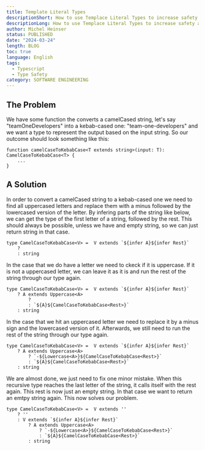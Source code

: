 ```yaml
---
title: Template Literal Types
descriptionShort: How to use Templace Literal Types to increase safety and reduce work.
descriptionLong: How to use Templace Literal Types to increase safety and reduce work.
author: Michel Heinser
status: PUBLISHED
date: "2024-03-24"
length: BLOG
toc: true
language: English
tags:
  - Typescript
  - Type Safety
category: SOFTWARE ENGINEERING
---
```


## The Problem

We have some function the converts a camelCased string, let's say "teamOneDevelopers" into a kebab-cased one: "team-one-developers" and we want a type to represent the output based on the input string.
So our outcome should look something like this:

```
function camelCaseToKebabCase<T extends string>(input: T): CamelCaseToKebabCase<T> {
    ...
}
```

## A Solution

In order to convert a camelCased string to a kebab-cased one we need to find all uppercased letters and replace them with a minus followed by the lowercased version of the letter.
By infering parts of the string like below, we can get the type of the first letter of a string, followed by the rest.
This should always be possible, unless we have and empty string, so we can just return string in that case.

```
type CamelCaseToKebabCase<V> =  V extends `${infer A}${infer Rest}`
    ?
    : string
```

In the case that we do have a letter we need to ckeck if it is uppercase. If it is not a uppercased letter, we can leave it as it is and run the rest of the string through our type again.

```
type CamelCaseToKebabCase<V> =  V extends `${infer A}${infer Rest}`
    ? A extends Uppercase<A>
        ?
        : `${A}${CamelCaseToKebabCase<Rest>}`
    : string
```

In the case that we hit an uppercased letter we need to replace it by a minus sign and the lowercased version of it.
Afterwards, we still need to run the rest of the string through our type again.

```
type CamelCaseToKebabCase<V> =  V extends `${infer A}${infer Rest}`
    ? A extends Uppercase<A>
        ? `-${Lowercase<A>}${CamelCaseToKebabCase<Rest>}`
        : `${A}${CamelCaseToKebabCase<Rest>}`
    : string
```

We are almost done, we just need to fix one minor mistake. When this recursive type reaches the last letter of the string, it calls itself with the rest again. This rest is now just an empty string. In that case we want to return an emtpy string again. This now solves our problem.

```
type CamelCaseToKebabCase<V> =  V extends ''
    ? ''
    : V extends `${infer A}${infer Rest}`
        ? A extends Uppercase<A>
            ? `-${Lowercase<A>}${CamelCaseToKebabCase<Rest>}`
            : `${A}${CamelCaseToKebabCase<Rest>}`
        : string
```

